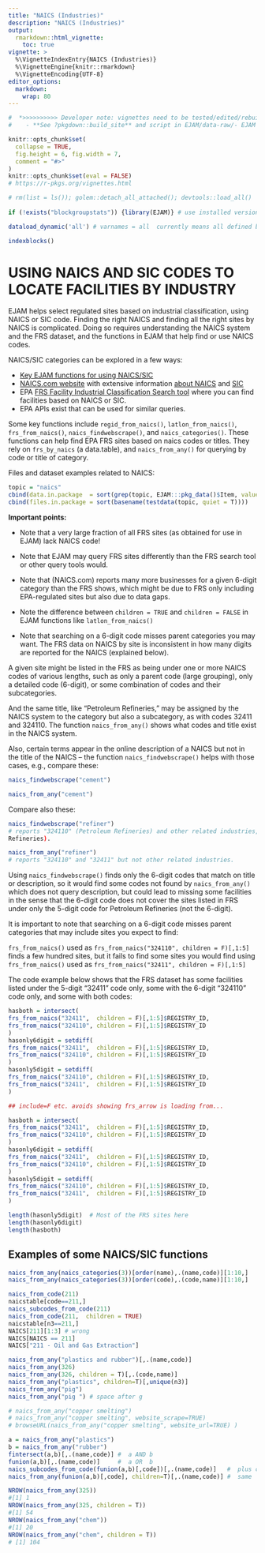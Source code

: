 ```yaml
---
title: "NAICS (Industries)"
description: "NAICS (Industries)"
output: 
  rmarkdown::html_vignette:
    toc: true
vignette: >
  %\VignetteIndexEntry{NAICS (Industries)}
  %\VignetteEngine{knitr::rmarkdown}
  %\VignetteEncoding{UTF-8}
editor_options:
  markdown:
    wrap: 80
---
```


```r
#  *>>>>>>>>>> Developer note: vignettes need to be tested/edited/rebuilt regularly <<<<<<<<<<<*
#    - **See ?pkgdown::build_site** and script in EJAM/data-raw/- EJAM uses the pkgdown R package to build help and articles/ vignettes as web pages
```

```r
knitr::opts_chunk$set(
  collapse = TRUE,
  fig.height = 6, fig.width = 7,
  comment = "#>"
)
knitr::opts_chunk$set(eval = FALSE)
# https://r-pkgs.org/vignettes.html
```

```r
# rm(list = ls()); golem::detach_all_attached(); devtools::load_all()
 
if (!exists("blockgroupstats")) {library(EJAM)} # use installed version only if pkg not yet attached

dataload_dynamic('all') # varnames = all  currently means all defined by .arrow_ds_names

indexblocks()
```

# USING NAICS AND SIC CODES TO LOCATE FACILITIES BY INDUSTRY

EJAM helps select regulated sites based on industrial classification, using
NAICS or SIC code. Finding the right NAICS and finding all the right sites by
NAICS is complicated. Doing so requires understanding the NAICS system and the
FRS dataset, and the functions in EJAM that help find or use NAICS codes.

NAICS/SIC categories can be explored in a few ways:

-   [Key EJAM functions for using
    NAICS/SIC](../reference/index.html#naics-sic-datasets)
-   [NAICS.com website](https://www.naics.com) with extensive information [about
    NAICS](https://www.naics.com/everything-naics/) and
    [SIC](https://www.naics.com/everything-sic/)
-   EPA [FRS Facility Industrial Classification Search
    tool](https://www.epa.gov/frs/frs-query#industrial) where you can find
    facilities based on NAICS or SIC.
-   EPA APIs exist that can be used for similar queries.

Some key functions include `regid_from_naics()`, `latlon_from_naics()`,
`frs_from_naics()`, `naics_findwebscrape()`, and `naics_categories()`. These
functions can help find EPA FRS sites based on naics codes or titles. They rely
on `frs_by_naics` (a data.table), and `naics_from_any()` for querying by code or
title of category.

Files and dataset examples related to NAICS:

```r
topic = "naics"
cbind(data.in.package  = sort(grep(topic, EJAM:::pkg_data()$Item, value = T)))
cbind(files.in.package = sort(basename(testdata(topic, quiet = T))))

```

**Important points:**

-   Note that a very large fraction of all FRS sites (as obtained for use in
    EJAM) lack NAICS code!

-   Note that EJAM may query FRS sites differently than the FRS search tool or
    other query tools would.

-   Note that (NAICS.com) reports many more businesses for a given 6-digit
    category than the FRS shows, which might be due to FRS only including
    EPA-regulated sites but also due to data gaps.

-   Note the difference between `children = TRUE` and `children = FALSE` in EJAM
    functions like `latlon_from_naics()`

-   Note that searching on a 6-digit code misses parent categories you may want.
    The FRS data on NAICS by site is inconsistent in how many digits are
    reported for the NAICS (explained below).

A given site might be listed in the FRS as being under one or more NAICS codes
of various lengths, such as only a parent code (large grouping), only a detailed
code (6-digit), or some combination of codes and their subcategories.

And the same title, like "Petroleum Refineries," may be assigned by the NAICS
system to the category but also a subcategory, as with codes 32411 and 324110.
The function `naics_from_any()` shows what codes and title exist in the NAICS
system.

Also, certain terms appear in the online description of a NAICS but not in the
title of the NAICS -- the function `naics_findwebscrape()` helps with those
cases, e.g., compare these:

```r
naics_findwebscrape("cement")

naics_from_any("cement")
```

Compare also these:

```r
naics_findwebscrape("refiner")
# reports "324110" (Petroleum Refineries) and other related industries, but not the 5-digit "32411" (also Petroleum
Refineries).

naics_from_any("refiner")
# reports "324110" and "32411" but not other related industries.
```

Using `naics_findwebscrape()` finds only the 6-digit codes that match on title
or description, so it would find some codes not found by `naics_from_any()`
which does not query description, but could lead to missing some facilities in
the sense that the 6-digit code does not cover the sites listed in FRS under
only the 5-digit code for Petroleum Refineries (not the 6-digit).

It is important to note that searching on a 6-digit code misses parent
categories that may include sites you expect to find:

`frs_from_naics()` used as `frs_from_naics("324110", children = F)[,1:5]` finds a few hundred sites, but it
fails to find some sites you would find using
`frs_from_naics()` used as `frs_from_naics("32411", children = F)[,1:5]`

The code example below shows that the FRS dataset has some facilities listed
under the 5-digit "32411" code only, some with the 6-digit "324110" code only,
and some with both codes:

```r
hasboth = intersect(
frs_from_naics("32411",  children = F)[,1:5]$REGISTRY_ID,
frs_from_naics("324110", children = F)[,1:5]$REGISTRY_ID
)
hasonly6digit = setdiff(
frs_from_naics("32411",  children = F)[,1:5]$REGISTRY_ID,
frs_from_naics("324110", children = F)[,1:5]$REGISTRY_ID
)
hasonly5digit = setdiff(
frs_from_naics("324110", children = F)[,1:5]$REGISTRY_ID,
frs_from_naics("32411",  children = F)[,1:5]$REGISTRY_ID
)
```

```r
## include=F etc. avoids showing frs_arrow is loading from...

hasboth = intersect(
frs_from_naics("32411",  children = F)[,1:5]$REGISTRY_ID,
frs_from_naics("324110", children = F)[,1:5]$REGISTRY_ID
)
hasonly6digit = setdiff(
frs_from_naics("32411",  children = F)[,1:5]$REGISTRY_ID,
frs_from_naics("324110", children = F)[,1:5]$REGISTRY_ID
)
hasonly5digit = setdiff(
frs_from_naics("324110", children = F)[,1:5]$REGISTRY_ID,
frs_from_naics("32411",  children = F)[,1:5]$REGISTRY_ID
)
```


```r

length(hasonly5digit)  # Most of the FRS sites here
length(hasonly6digit)
length(hasboth)
```

## Examples of some NAICS/SIC functions

```r
naics_from_any(naics_categories(3))[order(name),.(name,code)][1:10,]
naics_from_any(naics_categories(3))[order(code),.(code,name)][1:10,]

naics_from_code(211)
naicstable[code==211,]
naics_subcodes_from_code(211)
naics_from_code(211,  children = TRUE)
naicstable[n3==211,]
NAICS[211][1:3] # wrong
NAICS[NAICS == 211]
NAICS["211 - Oil and Gas Extraction"]

naics_from_any("plastics and rubber")[,.(name,code)]
naics_from_any(326)
naics_from_any(326, children = T)[,.(code,name)]
naics_from_any("plastics", children=T)[,unique(n3)]
naics_from_any("pig")
naics_from_any("pig ") # space after g

# naics_from_any("copper smelting")
# naics_from_any("copper smelting", website_scrape=TRUE)
# browseURL(naics_from_any("copper smelting", website_url=TRUE) )

a = naics_from_any("plastics")
b = naics_from_any("rubber")
fintersect(a,b)[,.(name,code)] #  a AND b
funion(a,b)[,.(name,code)]     #  a OR  b
naics_subcodes_from_code(funion(a,b)[,code])[,.(name,code)]   #  plus children
naics_from_any(funion(a,b)[,code], children=T)[,.(name,code)] #  same

NROW(naics_from_any(325))
#[1] 1
NROW(naics_from_any(325, children = T))
#[1] 54
NROW(naics_from_any("chem"))
#[1] 20
NROW(naics_from_any("chem", children = T))
# [1] 104
```

